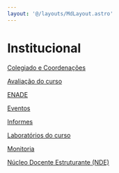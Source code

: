 ```yaml
---
layout: '@/layouts/MdLayout.astro'
---
```






Institucional
=============








[Colegiado e Coordenações](institucional/administracao)


[Avaliação do curso](institucional/avaliacao-do-curso)


[ENADE](institucional/enade)


[Eventos](institucional/eventos)


[Informes](institucional/informes)


[Laboratórios do curso](institucional/infraestrutura)


[Monitoria](institucional/monitoria)


[Núcleo Docente Estruturante (NDE)](institucional/nucleo-docente-estruturante-nde)









